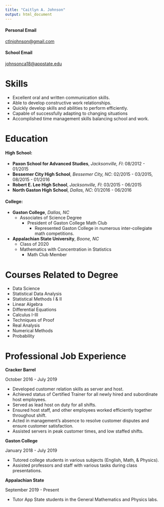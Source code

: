 ```yaml
---
title: "Caitlyn A. Johnson"
output: html_document
---
```


#### Personal Email

[ctlnjohnson@gmail.com](https://mail.google.com/mail/u/0/)

#### School Email

[johnsonca18@appstate.edu](https://mail.google.com/mail/u/1/)


# Skills

* Excellent oral and written communication skills.
*	Able to develop constructive work relationships.
*	Quickly develop skills and abilities to perform efficiently.
*	Capable of successfully adapting to changing situations
*	Accomplished time management skills balancing school and work.


# Education

#### High School:

* **Paxon School for Advanced Studies**, *Jacksonville, Fl*: 08/2012 - 01/2015
* **Bessemer City High School**, *Bessemer City, NC*: 02/2015 - 03/2015, 08/2015 - 01/2016
* **Robert E. Lee High School**, *Jacksonville, Fl*: 03/2015 - 06/2015
* **North Gaston High School**, *Dallas, NC*: 01/2016 - 06/2016

#### College:

* **Gaston College**, *Dallas, NC*
    + Associates of Science Degree
        + President of Gaston College Math Club
            + Represented Gaston College in numerous inter-collegiate math competitions.
            
* **Appalachian State University**, *Boone, NC*
    + Class of 2020
    +	Mathematics with Concentration in Statistics 
        + Math Club Member
        
# Courses Related to Degree

* Data Science
* Statistical Data Analysis
* Statistical Methods I & II
* Linear Algebra
* Differential Equations
* Calculus I-III
* Techniques of Proof
* Real Analysis
* Numerical Methods
* Probability

# Professional Job Experience

**Cracker Barrel**

October 2016 - July 2019

*	Developed customer relation skills as server and host.
*	Achieved status of Certified Trainer for all newly hired and subordinate host employees.
*	Served as lead host on duty for all shifts.
*	Ensured host staff, and other employees worked efficiently together throughout shift.
*	Acted in management’s absence to resolve customer disputes and ensure customer satisfaction.
*	Assisted servers in peak customer times, and low staffed shifts.

**Gaston College**

January 2018 - July 2019

*	Tutored college students in various subjects (English, Math, & Physics).
*	Assisted professors and staff with various tasks during class presentations.  

**Appalachian State**

September 2019 - Present

* Tutor App State students in the General Mathematics and Physics labs.
